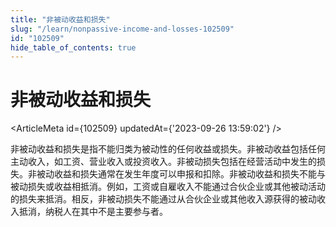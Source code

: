 ```yaml
---
title: "非被动收益和损失"
slug: "/learn/nonpassive-income-and-losses-102509"
id: "102509"
hide_table_of_contents: true
---
```



# 非被动收益和损失

<ArticleMeta id={102509} updatedAt={'2023-09-26 13:59:02'} />
<div className='border-solid border-b border-t-0 my-4 border-[var(--ifm-color-gray-300)]' />

非被动收益和损失是指不能归类为被动性的任何收益或损失。非被动收益包括任何主动收入，如工资、营业收入或投资收入。非被动损失包括在经营活动中发生的损失。非被动收益和损失通常在发生年度可以申报和扣除。非被动收益和损失不能与被动损失或收益相抵消。例如，工资或自雇收入不能通过合伙企业或其他被动活动的损失来抵消。相反，非被动损失不能通过从合伙企业或其他收入源获得的被动收入抵消，纳税人在其中不是主要参与者。
